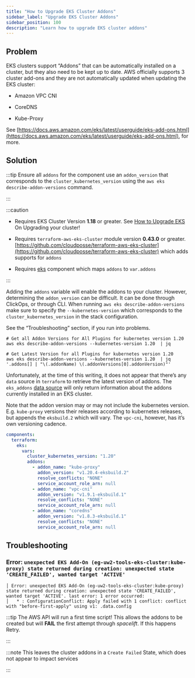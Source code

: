 ```yaml
---
title: "How to Upgrade EKS Cluster Addons"
sidebar_label: "Upgrade EKS Cluster Addons"
sidebar_position: 100
description: "Learn how to upgrade EKS cluster addons"
---
```


## Problem

EKS clusters support “Addons” that can be automatically installed on a cluster, but they also need to be kept up to date. AWS officially supports 3 cluster add-ons and they are not automatically updated when updating the EKS cluster:

- Amazon VPC CNI

- CoreDNS

- Kube-Proxy

See [https://docs.aws.amazon.com/eks/latest/userguide/eks-add-ons.html](https://docs.aws.amazon.com/eks/latest/userguide/eks-add-ons.html), for more.

## Solution

:::tip
Ensure all `addons` for the component use an `addon_version` that corresponds to the `cluster_kubernetes_version` using the `aws eks describe-addon-versions` command.

:::

:::caution
- Requires EKS Cluster Version **1.18** or greater. See [How to Upgrade EKS](/learn/maintenance/upgrades/how-to-upgrade-eks) On Upgrading your cluster!

- Requires `terraform-aws-eks-cluster` module version **0.43.0** or greater.  [https://github.com/cloudposse/terraform-aws-eks-cluster](https://github.com/cloudposse/terraform-aws-eks-cluster) which adds supports for `addons`

- Requires [eks](/components/category/eks/) component which maps `addons` to `var.addons`

:::

Adding the `addons` variable will enable the addons to your cluster. However, determining the `addon_version` can be difficult. It can be done through ClickOps, or through CLI.  When running `aws eks describe-addon-versions` make sure to specify the `--kubernetes-version` which corresponds to the `cluster_kubernetes_version` in the stack configuration.

See the “Troubleshooting” section, if you run into problems.

```
# Get all Addon Versions for All Plugins for kubernetes version 1.20
aws eks describe-addon-versions --kubernetes-version 1.20  | jq

# Get Latest Version for all Plugins for kubernetes version 1.20
aws eks describe-addon-versions --kubernetes-version 1.20  | jq '.addons[] | "\(.addonName) \(.addonVersions[0].addonVersion)"'
```

Unfortunately, at the time of this writing, it does not appear that there’s any `data` source in `terraform` to retrieve the latest version of addons. The `eks_addons` [data source](https://registry.terraform.io/providers/hashicorp/aws/latest/docs/data-sources/eks_addon) will only return information about the addons currently installed in an EKS cluster.

Note that the addon version may or may not include the kubernetes version. E.g. `kube-proxy` versions their releases according to kubernetes releases, but appends the `eksbuild.2` which will vary. The `vpc-cni`, however, has it’s own versioning cadence.

```yaml
components:
  terraform:
    eks:
      vars:
        cluster_kubernetes_version: "1.20"
        addons:
          - addon_name: "kube-proxy"
            addon_version: "v1.20.4-eksbuild.2"
            resolve_conflicts: "NONE"
            service_account_role_arn: null
          - addon_name: "vpc-cni"
            addon_version: "v1.9.1-eksbuild.1"
            resolve_conflicts: "NONE"
            service_account_role_arn: null
          - addon_name: "coredns"
            addon_version: "v1.8.3-eksbuild.1"
            resolve_conflicts: "NONE"
            service_account_role_arn: null
```

## Troubleshooting

### Error: `unexpected EKS Add-On (eg-uw2-tools-eks-cluster:kube-proxy) state returned during creation: unexpected state 'CREATE_FAILED', wanted target 'ACTIVE'`

```
│ Error: unexpected EKS Add-On (eg-uw2-tools-eks-cluster:kube-proxy) state returned during creation: unexpected state 'CREATE_FAILED', wanted target 'ACTIVE'. last error: 1 error occurred:
│ 	* : ConfigurationConflict: Apply failed with 1 conflict: conflict with "before-first-apply" using v1: .data.config
```

:::tip
The AWS API will run a first time script! This allows the addons to be created but will **FAIL** the first attempt through _spacelift_. If this happens Retry.

:::

:::note
This leaves the cluster addons in a `Create Failed` State, which does not appear to impact services

:::

